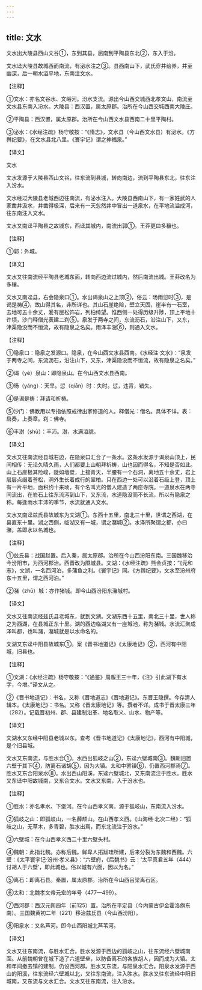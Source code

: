 ```yaml
---
---
---
```

title: 文水
---





文水出大陵县西山文谷①，东到其县，屈南到平陶县东北②，东入于汾。


文水迳大陵县故城西而南流，有泌水注之③。县西南山下，武氏穿井给养，井至幽深，后一朝水溢平地，东南注文水。


【注释】


①文水：亦名文谷水、文峪河。汾水支流。源出今山西交城西北孝文山，南流至文水县东南入汾水。大陵县：西汉置，属太原郡。治所在今山西交城西南大陵庄。


②平陶县：西汉置，属太原郡。治所在今山西文水县西南二十里平陶村。


③泌水：《水经注疏》杨守敬按：“《隋志》，文水县（今山西文水县）有泌水。《方舆纪要》，在文水县北八里。《寰宇记》谓之神福泉。”


【译文】


文水


文水发源于大陵县西山文谷，往东流到县城，转向南边，流到平陶县东北，往东注入汾水。


文水经过大陵县老城西边往南流，有泌水注入。大陵县西南山下，有一家姓武的人家凿井汲水，井凿得极深，后来有一天忽然井中冒出一道泉水，在平地流溢成河，往东南注入文水。


文水又南迳平陶县之故城东，西迳其城内，南流出郭①。王莽更曰多穰也。


【注释】


①郭：外城。


【译文】


文水又往南流经平陶县老城东面，转向西边流过城内，然后南流出城。王莽改名为多穰。


文水又南迳县，右会隐泉口①。水出谒泉山之上顶②，俗云：旸雨愆时③，是谒是祷④，故山得其名，非所详也。其山石崖绝险，壁立天固，崖半有一石室，去地可五十余丈，爰有层松饰岩，列柏绮望。惟西侧一处得历级升陟，顶上平地十许顷，沙门释僧光表建二刹⑤。泉发于两寺之间，东流沥石，沿注山下，又东，津渠隐没而不恒流，故有隐泉之名矣。雨泽丰澍⑥，则通入文水。


【注释】


①隐泉口：隐泉之发源口。隐泉，在今山西文水县西南。《水经注·文水》：“泉发于两寺之间，东流沥石，沿注山下，又东，津渠隐没而不恒流，故有隐泉之名矣。”


②谒（yè）泉山：即隐泉山。在今山西文水县西南。


③旸（yáng）：天旱。愆（qiān）时：失时。愆，违背，错失。


④是谒是祷：拜请和祈祷。


⑤沙门：佛教用以专指依照戒律出家修道的人。释僧光：僧名。具体不详。表：启奏，上奏章。刹：佛寺。


⑥丰澍（shù）：丰沛。澍，水满溢貌。


【译文】


文水又往南流经县城右边，在隐泉口汇合了一条水。这条水发源于谒泉山顶上，民间相传：无论久晴久雨，人们都要上山朝拜祈祷，山也因而得名，不知是否如此。山上石崖极其险峻，陡如墙壁，上接青天，半腰有一个石洞，离地五十余丈，岩上层层点缀着苍松，洞外生长着成行的翠柏。只在西边一处可以沿着石级上登，顶上有一片平地，面积约十来顷，有个名叫光的僧人建造了两座寺院。一道泉水在两寺间流出，在岩石上往东流泻到山下，又东流，水道隐没而不长流，所以有隐泉之称。每逢雨水丰沛的季节，水流就通入文水。


文水又南迳兹氏县故城东为文湖①。东西十五里，南北三十里，世谓之西湖，在县直东十里。湖之西侧，临湖又有一城，谓之潴城②。水泽所聚谓之都，亦曰潴，盖即水以名城也。


【注释】


①兹氏县：战国赵置。后入秦，属太原郡。治所在今山西汾阳东南。三国魏移治今汾阳市，为西河郡治。西晋改为隰城县。文湖：《水经注疏》熊会贞按：“《元和志》，文湖，一名西河泊，多蒲鱼之利。《寰宇记》同。《方舆纪要》，文水至汾州府东十五里，谓之西河泊。”


②潴（zhū）城：亦作猪城。即今山西汾阳东潴城村。


【译文】


文水又往南流经兹氏县老城东，就到文湖。文湖东西十五里，南北三十里，世人称之为西湖，在县城正东十里。湖的西边临湖又有一座城池，称为潴城。水流汇聚成泽叫都，也叫潴，潴城就是以水命名的。


文湖又东迳中阳县故城东①。案《晋书地道记》《太康地记》②，西河有中阳城，旧县也。


【注释】


①文湖：《水经注疏》杨守敬按：“《通鉴》周赧王三十年，《注》引此湖下有水字，今增。”译文从之。


②《晋书地道记》：书名。又称《晋地道志》《晋地道记》。东晋王隐撰。今存清人辑本。《太康地记》：书名。又称《晋太康地记》等。撰者不详。成书于晋太康三年（282）。记载晋初州、郡、县建制沿革、地名取义、山水、物产等。


【译文】


文湖水又东经中阳县老城以东。查考《晋书地道记》《太康地记》，西河有中阳城，是个旧县城。


文水又东南流，与胜水合①。水西出狐岐之山②，东迳六壁城南③。魏朝旧置六壁于其下④，防离石诸胡⑤，因为大镇。太和中罢镇⑥，仍置西河郡焉⑦。胜水又东合阳泉水⑧。水出西山阳溪，东迳六壁城北，又东南流注于胜水。胜水又东迳中阳故城南，又东合文水。文水又东南，入于汾水也。


【注释】


①胜水：亦名孝水、下堡河。在今山西孝义南。源于狐岐山，东南流入汾水。


②狐岐之山：即狐岐山，一名薛颉山。在山西孝义西。《山海经·北次二经》：“狐岐之山，无草木，多青碧，胜水出焉，而东北流注于汾水。”


③六壁城：在今山西孝义西二十里六壁头村。


④魏朝：此指北魏。亦称后魏。鲜卑人拓跋珪所建，后来分裂为东魏和西魏。六壁：《太平寰宇记·汾州·孝义县》：“六壁府，《后魏书》云：‘太平真君五年（444）讨胡人于六壁’，即此城也。俗以城有六面，因以为名。”


⑤离石：即离石县。秦置，属太原郡。治所在今山西吕梁离石区。


⑥太和：北魏孝文帝元宏的年号（477—499）。


⑦西河郡：西汉元朔四年（前125）置。治所在平定县（今内蒙古伊金霍洛旗东南）。三国魏黄初二年（221）移治兹氏县（今山西汾阳）。


⑧阳泉水：又名芦河。即今山西阳城北芦苇河。


【译文】


文水又往东南流，与胜水汇合。胜水发源于西边的狐岐之山，往东流经六壁城南面。从前魏朝曾在城下造了六道壁垒，以防备离石的各族胡人，因而成为大镇。太和年间撤去镇的建制，仍设西河郡。胜水又东流，与阳泉水汇合。阳泉水发源于西山的阳溪，往东流经六壁城以北，又往东南流，注入胜水。胜水又往东流经中阳旧城南，又东流与文水汇合。文水又往东南流，注入汾水。